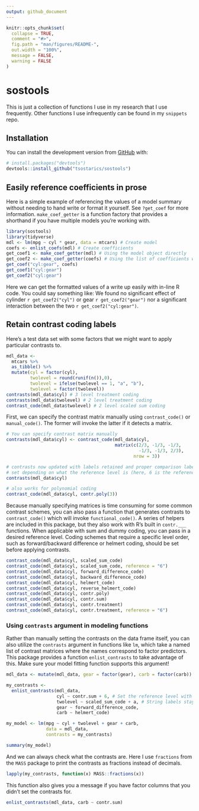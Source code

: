 ```yaml
---
output: github_document
---
```


<!-- README.md is generated from README.Rmd. Please edit that file -->

```r
knitr::opts_chunk$set(
  collapse = TRUE,
  comment = "#>",
  fig.path = "man/figures/README-",
  out.width = "100%",
  message = FALSE,
  warning = FALSE
)
```

# sostools

<!-- badges: start -->
<!-- badges: end -->

This is just a collection of functions I use in my research that I use
frequently. Other functions I use infrequently can be found in my `snippets`
repo.

## Installation

You can install the development version from [GitHub](https://github.com/) with:

``` r
# install.packages("devtools")
devtools::install_github("tsostarics/sostools")
```
## Easily reference coefficients in prose

Here is a simple example of referencing the values of a model summary
without needing to hand write or format it yourself. See `?get_coef` for more
information. `make_coef_getter` is a function factory that provides a shorthand
if you have multiple models you're working with.

```r
library(sostools)
library(tidyverse)
mdl <- lm(mpg ~ cyl * gear, data = mtcars) # Create model
coefs <- enlist_coefs(mdl) # Create coefficients
get_coef1 <- make_coef_getter(mdl) # Using the model object directly
get_coef2 <- make_coef_getter(coefs) # Using the list of coefficients we made
get_coef("cyl:gear", coefs)
get_coef1("cyl:gear")
get_coef2("cyl:gear")
```

Here we can get the formatted values of a write up easily with in-line R code.
You could say something like: We found no significant effect of cylinder 
`r get_coef2("cyl")` or gear `r get_coef2("gear")` nor a significant interaction
between the two `r get_coef2("cyl:gear")`.

## Retain contrast coding labels
Here's a test data set with some factors that we might want to apply
particular contrasts to.
```r
mdl_data <- 
  mtcars %>% 
  as_tibble() %>% 
  mutate(cyl = factor(cyl), 
         twolevel = round(runif(n()),0),
         twolevel = ifelse(twolevel == 1, "a", "b"),
         twolevel = factor(twolevel))
contrasts(mdl_data$cyl) # 3 level treatment coding
contrasts(mdl_data$twolevel) # 2 level treatment coding
contrast_code(mdl_data$twolevel) # 2 level scaled sum coding
```

First, we can specify the contrast matrix manually using `contrast_code()`
or `manual_code()`. The former will invoke the latter if it detects a matrix.

```r
# You can specify contrast matrix manually
contrasts(mdl_data$cyl) <- contrast_code(mdl_data$cyl,
                                         matrix(c(2/3, -1/3, -1/3,
                                                  -1/3, -1/3, 2/3),
                                                nrow = 3))

# contrasts now updated with labels retained and proper comparison labels
# set depending on what the reference level is (here, 6 is the reference)
contrasts(mdl_data$cyl) 

# also works for polynomial coding
contrast_code(mdl_data$cyl, contr.poly(3))
```

Because manually specifying matrices is time consuming for some common contrast
schemes, you can also pass a function that generates contrasts to `contrast_code()` 
which will invoke `functional_code()`. A series of helpers are included in this
package, but they also work with R's built in `contr.___` functions. When
applicable with sum and dummy coding, you can pass in a desired reference level.
Coding schemes that require a specific level order, such as forward/backward
difference or helmert coding, should be set before applying contrasts.
```r
contrast_code(mdl_data$cyl, scaled_sum_code)
contrast_code(mdl_data$cyl, scaled_sum_code, reference = "6")
contrast_code(mdl_data$cyl, forward_difference_code)
contrast_code(mdl_data$cyl, backward_difference_code)
contrast_code(mdl_data$cyl, helmert_code)
contrast_code(mdl_data$cyl, reverse_helmert_code)
contrast_code(mdl_data$cyl, contr.poly)
contrast_code(mdl_data$cyl, contr.sum)
contrast_code(mdl_data$cyl, contr.treatment)
contrast_code(mdl_data$cyl, contr.treatment, reference = "6")
```

### Using `contrasts` argument in modeling functions

Rather than manually setting the contrasts on the data frame itself, you can
also utilize the `contrasts` argument in functions like `lm`, which take a named
list of contrast matrices where the names correspond to factor predictors. This
package provides a function `enlist_contrasts` to take advantage of this. Make
sure your model fitting function supports this argument!

```r
mdl_data <- mutate(mdl_data, gear = factor(gear), carb = factor(carb))

my_contrasts <- 
  enlist_contrasts(mdl_data,
                   cyl ~ contr.sum + 6, # Set the reference level with + ___
                   twolevel ~ scaled_sum_code + a, # String labels stay unquoted
                   gear ~ forward_difference_code,
                   carb ~ helmert_code)

my_model <- lm(mpg ~ cyl + twolevel + gear + carb, 
               data = mdl_data,  
               contrasts = my_contrasts)

summary(my_model)
```

And we can always check what the contrasts are. Here I use `fractions` from the
`MASS` package to print the contrasts as fractions instead of decimals.

```r
lapply(my_contrasts, function(x) MASS::fractions(x))
```

This function also gives you a message if you have factor columns that you didn't
set the contrasts for.

```r
enlist_contrasts(mdl_data, carb ~ contr.sum)
```

